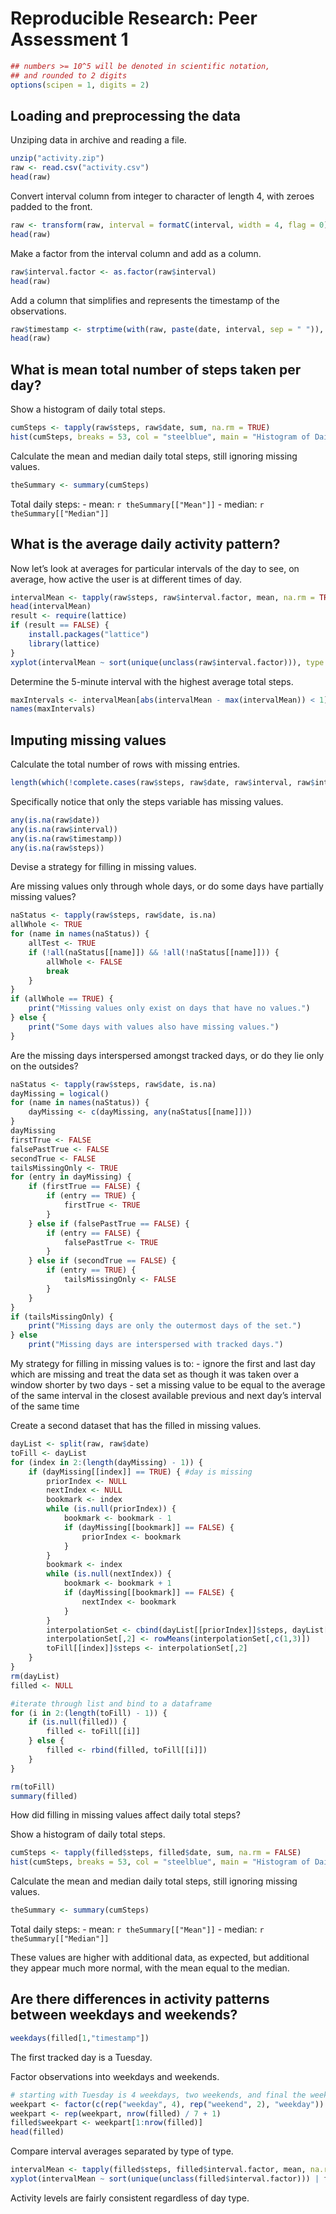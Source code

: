 # Reproducible Research: Peer Assessment 1

```r
## numbers >= 10^5 will be denoted in scientific notation,
## and rounded to 2 digits
options(scipen = 1, digits = 2)
```
## Loading and preprocessing the data

Unziping data in archive and reading a file.

```r
unzip("activity.zip")
raw <- read.csv("activity.csv")
head(raw)
```

Convert interval column from integer to character of length 4, with zeroes padded to the front.


```r
raw <- transform(raw, interval = formatC(interval, width = 4, flag = 0))
head(raw)
```

Make a factor from the interval column and add as a column.

```r
raw$interval.factor <- as.factor(raw$interval)
head(raw)
```

Add a column that simplifies and represents the timestamp of the observations.

```r
raw$timestamp <- strptime(with(raw, paste(date, interval, sep = " ")), "%Y-%m-%d %H%M")
head(raw)
```

## What is mean total number of steps taken per day?

Show a histogram of daily total steps.

```r
cumSteps <- tapply(raw$steps, raw$date, sum, na.rm = TRUE)
hist(cumSteps, breaks = 53, col = "steelblue", main = "Histogram of Daily Total Steps")
```

Calculate the mean and median daily total steps, still ignoring missing values.

```r
theSummary <- summary(cumSteps)
```

Total daily steps:
 - mean: `r theSummary[["Mean"]]`
 - median: `r theSummary[["Median"]]`

## What is the average daily activity pattern?

Now let's look at averages for particular intervals of the day to see, on average, how active the user is at different times of day.

```r
intervalMean <- tapply(raw$steps, raw$interval.factor, mean, na.rm = TRUE)
head(intervalMean)
result <- require(lattice)
if (result == FALSE) {
    install.packages("lattice")
    library(lattice)
}
xyplot(intervalMean ~ sort(unique(unclass(raw$interval.factor))), type = "l", col = "steelblue", xlab = "interval", ylab = "interval mean")
```

Determine the 5-minute interval with the highest average total steps.

```r
maxIntervals <- intervalMean[abs(intervalMean - max(intervalMean)) < 1]
names(maxIntervals)
```

## Imputing missing values

Calculate the total number of rows with missing entries.

```r
length(which(!complete.cases(raw$steps, raw$date, raw$interval, raw$interval.factor, raw$timestamp)))
```

Specifically notice that only the steps variable has missing values.

```r
any(is.na(raw$date))
any(is.na(raw$interval))
any(is.na(raw$timestamp))
any(is.na(raw$steps))
```

Devise a strategy for filling in missing values.

Are missing values only through whole days, or do some days have partially missing values?

```r
naStatus <- tapply(raw$steps, raw$date, is.na)
allWhole <- TRUE
for (name in names(naStatus)) {
    allTest <- TRUE
    if (!all(naStatus[[name]]) && !all(!naStatus[[name]])) {
        allWhole <- FALSE
        break
    }        
}
if (allWhole == TRUE) {
    print("Missing values only exist on days that have no values.")
} else {
    print("Some days with values also have missing values.")
}
```

Are the missing days interspersed amongst tracked days, or do they lie only on the outsides?

```r
naStatus <- tapply(raw$steps, raw$date, is.na)
dayMissing = logical()
for (name in names(naStatus)) {
    dayMissing <- c(dayMissing, any(naStatus[[name]]))
}
dayMissing
firstTrue <- FALSE
falsePastTrue <- FALSE
secondTrue <- FALSE
tailsMissingOnly <- TRUE
for (entry in dayMissing) {
    if (firstTrue == FALSE) {
        if (entry == TRUE) {
            firstTrue <- TRUE
        }
    } else if (falsePastTrue == FALSE) {
        if (entry == FALSE) {
            falsePastTrue <- TRUE
        }
    } else if (secondTrue == FALSE) {
        if (entry == TRUE) {
            tailsMissingOnly <- FALSE
        }
    }
}
if (tailsMissingOnly) {
    print("Missing days are only the outermost days of the set.")
} else
    print("Missing days are interspersed with tracked days.")
```

My strategy for filling in missing values is to:
 - ignore the first and last day which are missing and treat the data set as though it was taken over a window shorter by two days
 - set a missing value to be equal to the average of the same interval in the closest available previous and next day's interval of the same time
 
Create a second dataset that has the filled in missing values.

```r
dayList <- split(raw, raw$date)
toFill <- dayList
for (index in 2:(length(dayMissing) - 1)) {
    if (dayMissing[[index]] == TRUE) { #day is missing
        priorIndex <- NULL
        nextIndex <- NULL
        bookmark <- index
        while (is.null(priorIndex)) {
            bookmark <- bookmark - 1
            if (dayMissing[[bookmark]] == FALSE) {
                priorIndex <- bookmark
            }
        }
        bookmark <- index
        while (is.null(nextIndex)) {
            bookmark <- bookmark + 1
            if (dayMissing[[bookmark]] == FALSE) {
                nextIndex <- bookmark
            }
        }
        interpolationSet <- cbind(dayList[[priorIndex]]$steps, dayList[[index]]$steps, dayList[[nextIndex]]$steps)
        interpolationSet[,2] <- rowMeans(interpolationSet[,c(1,3)])
        toFill[[index]]$steps <- interpolationSet[,2]
    }
}
rm(dayList)
filled <- NULL

#iterate through list and bind to a dataframe
for (i in 2:(length(toFill) - 1)) {
    if (is.null(filled)) {
        filled <- toFill[[i]]
    } else {
        filled <- rbind(filled, toFill[[i]])
    }
}

rm(toFill)
summary(filled)
```

How did filling in missing values affect daily total steps?

Show a histogram of daily total steps.

```r
cumSteps <- tapply(filled$steps, filled$date, sum, na.rm = FALSE)
hist(cumSteps, breaks = 53, col = "steelblue", main = "Histogram of Daily Total Steps")
```

Calculate the mean and median daily total steps, still ignoring missing values.

```r
theSummary <- summary(cumSteps)
```

Total daily steps:
 - mean: `r theSummary[["Mean"]]`
 - median: `r theSummary[["Median"]]`

These values are higher with additional data, as expected, but additional they appear much more normal, with the mean equal to the median.

## Are there differences in activity patterns between weekdays and weekends?

```r
weekdays(filled[1,"timestamp"])
```

The first tracked day is a Tuesday.

Factor observations into weekdays and weekends.

```r
# starting with Tuesday is 4 weekdays, two weekends, and final the weekday of Monday
weekpart <- factor(c(rep("weekday", 4), rep("weekend", 2), "weekday"))
weekpart <- rep(weekpart, nrow(filled) / 7 + 1)
filled$weekpart <- weekpart[1:nrow(filled)]
head(filled)
```

Compare interval averages separated by type of type.

```r
intervalMean <- tapply(filled$steps, filled$interval.factor, mean, na.rm = FALSE)
xyplot(intervalMean ~ sort(unique(unclass(filled$interval.factor))) | filled$weekpart, type = "l", col = "steelblue", xlab = "interval", ylab = "interval mean", layout = c(1,2))
```

Activity levels are fairly consistent regardless of day type.

